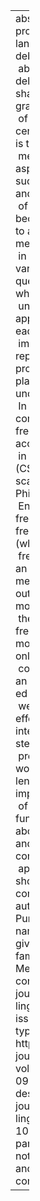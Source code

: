 ---
abstract: "Broad interest in probabilistic aspects of language has reignited debates\
  \ about a potential delineation between the shape of an abstract grammar and patterns\
  \ of language in use. A central topic in this debate is the relationship between\
  \ measures capturing aspects of language use, such as word frequency, and patterns\
  \ of variation. While it has become common practice to attend to frequency measures\
  \ in studies of linguistic variation, fundamental questions about exactly what linguistic\
  \ unit\u2019s frequency it is appropriate to measure in each case, and what this\
  \ implies about the representations or processing mechanisms at play, remain underexplored.\
  \ In the present study, we compare how three frequency measures account for variance\
  \ in Coronal Stop Deletion (CSD) based on large-scale corpus data from Philadelphia\
  \ English: whole-word frequency, stem frequency, and conditional (whole-word/stem)\
  \ frequency. While there is an effect of all three measures on CSD outcomes in monomorphemes,\
  \ the effect of conditional frequency is by far the most robust. Furthermore, only\
  \ conditional frequency has an effect on CSD rates in -ed suffixed words. Thus,\
  \ we suggest that frequency effects in CSD are best interpreted in terms of stem-conditional\
  \ predictability of a suffix or word-edge. These results lend support to the importance\
  \ of asking these fundamental questions about usage measures, and suggest that contemporary\
  \ approaches to frequency should take morphological complexity into account."
author:
- name:
    family: Purse
    given: Ruaridh
- name:
    family: Fruehwald
    given: Josef
- name:
    family: Tamminga
    given: Meredith
citation:
  container-title: 'Glossa: a journal of general linguistics'
  issue: '1'
  issued: '2022-09-29'
  type: article-journal
  url: https://www.glossa-journal.org/article/id/5839/
  volume: '7'
date: '2022-09-29'
date-format: YYYY
description: 'Glossa: a journal of general linguistics'
doi: 10.16995/glossa.5839
params:
  key: LIGPGR5R
  notes: ''
title: Frequency and morphological complexity in variation

---